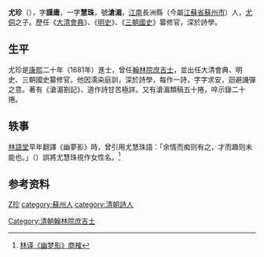 '''尤珍'''（{{bd|1647年||1721年|catIdx=Y尤}}），字'''謹庸'''，一字'''慧珠'''，號'''滄湄'''，[[江南省|江南]]長洲縣（今屬[[江蘇省|江蘇省]][[蘇州市|蘇州市]]）人，[[尤侗|尤侗]]之子。歷任《[[大清會典|大清會典]]》、《[[明史|明史]]》、《[[三朝國史|三朝國史]]》纂修官，深於詩學。

== 生平 ==
尤珍是[[康熙|康熙]]二十年（1681年）進士，曾任[[翰林院|翰林院]][[庶吉士|庶吉士]]，並出任大清會典、明史、三朝國史纂修官。他因濡染庭訓，深於詩學，每作一詩，字字求安，迴避譏彈之意。著有《滄湄劄記》，道作詩甘苦極詳。又有滄湄類稿五十捲，啐示錄二十捲。 

== 轶事 ==
[[林語堂|林語堂]]早年翻譯《幽夢影》時，曾引用尤慧珠語：「余情而痴则有之，才而趣则未能也。」（{{lang|en|Miss Hueichu: I think I know the passion of love, but I have not the zest combined with talent.}}）誤將尤慧珠視作女性名。<ref>[http://tw.netsh.com/eden/bbs/707933/html/tree_7662378.html 林译《幽梦影》商榷]{{dead link|date=2017年12月 |bot=InternetArchiveBot |fix-attempted=yes }}</ref>

== 参考资料 ==
{{reflist}}

{{康熙二十一年壬戌科殿試金榜}}

{{Authority control}}

{{DEFAULTSORT:You尤}}
[[category:尤姓|Z珍]]
[[category:蘇州人|category:蘇州人]]
[[Category:清朝翰林院庶吉士|Category:清朝翰林院庶吉士]]
[[category:清朝詩人|category:清朝詩人]]


{{清朝人物小作品}}
